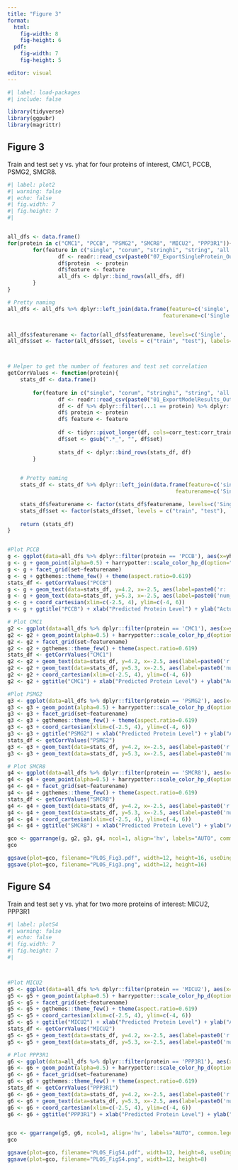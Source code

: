 ```yaml
---
title: "Figure 3"
format: 
  html:
    fig-width: 8
    fig-height: 6
  pdf:
    fig-width: 7
    fig-height: 5

editor: visual
---
```


```r
#| label: load-packages
#| include: false

library(tidyverse)
library(ggpubr)
library(magrittr)

```

## Figure 3

Train and test set y vs. yhat for four proteins of interest, CMC1, PCCB, PSMG2, SMCR8.

```r
#| label: plot2
#| warning: false
#| echo: false
#| fig.width: 7
#| fig.height: 7
#| 


all_dfs <- data.frame()
for(protein in c("CMC1", "PCCB", "PSMG2", "SMCR8", "MICU2", "PPP3R1")){
        for(feature in c("single", "corum", "stringhi", "string", 'all')){
                df <- readr::read_csv(paste0("07_ExportSingleProtein_Output/", protein, "_", feature, "_out3.csv"))
                df$protein  <- protein
                df$feature <- feature
                all_dfs <- dplyr::bind_rows(all_dfs, df)
        }
}

# Pretty naming
all_dfs <- all_dfs %>% dplyr::left_join(data.frame(feature=c('single', 'corum', 'stringhi', 'string', 'all'),
                                                 featurename=c('Single', 'CORUM', 'STRING 800', 'STRING 200', 'Transcriptome')))


all_dfs$featurename <- factor(all_dfs$featurename, levels=c('Single', 'CORUM', 'STRING 800', 'STRING 200', 'Transcriptome'))
all_dfs$set <- factor(all_dfs$set, levels = c("train", "test"), labels=c("Train set", "Test set"))



# Helper to get the number of features and test set correlation
getCorrValues <- function(protein){
    stats_df <- data.frame()
    
        for(feature in c("single", "corum", "stringhi", "string", 'all')){
                df <- readr::read_csv(paste0("01_ExportModelResults_Output/out3/01_ExportModelResults_tumor8_elastic_", feature, ".csv"))
                df <- df %>% dplyr::filter(...1 == protein) %>% dplyr::select(corr_test, corr_train, num_features, num_obs)
                df$ protein <- protein
                df$ feature <- feature
                
                df <- tidyr::pivot_longer(df, cols=corr_test:corr_train, names_to="set", values_to="corr")
                df$set <- gsub(".*_", "", df$set)
                
                stats_df <- dplyr::bind_rows(stats_df, df)
        }

    
    # Pretty naming
    stats_df <- stats_df %>% dplyr::left_join(data.frame(feature=c('single', 'corum', 'stringhi', 'string', 'all'),
                                                     featurename=c('Single', 'CORUM', 'STRING 800', 'STRING 200', 'Transcriptome')))

    stats_df$featurename <- factor(stats_df$featurename, levels=c('Single', 'CORUM', 'STRING 800', 'STRING 200', 'Transcriptome'))
    stats_df$set <- factor(stats_df$set, levels = c("train", "test"),  labels=c("Train set", "Test set"))
    
    return (stats_df)
}


#Plot PCCB
g <- ggplot(data=all_dfs %>% dplyr::filter(protein == 'PCCB'), aes(x=yhat, y=y, col=set)) 
g <- g + geom_point(alpha=0.5) + harrypotter::scale_color_hp_d(option="Ravenclaw") + stat_smooth(method='lm')
g <- g + facet_grid(set~featurename)
g <- g + ggthemes::theme_few() + theme(aspect.ratio=0.619) 
stats_df <- getCorrValues("PCCB")
g <- g + geom_text(data=stats_df, y=4.2, x=-2.5, aes(label=paste0('r: ', round(corr, 3))), hjust=0)
g <- g + geom_text(data=stats_df, y=5.3, x=-2.5, aes(label=paste0('num_features: ', round(num_features, 3))), hjust=0)
g <- g + coord_cartesian(xlim=c(-2.5, 4), ylim=c(-4, 6))
g <- g + ggtitle("PCCB") + xlab("Predicted Protein Level") + ylab("Actual Protein Level")

# Plot CMC1
g2 <- ggplot(data=all_dfs %>% dplyr::filter(protein == 'CMC1'), aes(x=yhat, y=y, col=set)) 
g2 <- g2 + geom_point(alpha=0.5) + harrypotter::scale_color_hp_d(option="Ravenclaw") + stat_smooth(method='lm')
g2 <- g2 + facet_grid(set~featurename)
g2 <- g2 + ggthemes::theme_few() + theme(aspect.ratio=0.619)
stats_df <- getCorrValues("CMC1")
g2 <- g2 + geom_text(data=stats_df, y=4.2, x=-2.5, aes(label=paste0('r: ', round(corr, 3))), hjust=0)
g2 <- g2 + geom_text(data=stats_df, y=5.3, x=-2.5, aes(label=paste0('num_features: ', round(num_features, 3))), hjust=0)
g2 <- g2 + coord_cartesian(xlim=c(-2.5, 4), ylim=c(-4, 6))
g2 <- g2 + ggtitle("CMC1") + xlab("Predicted Protein Level") + ylab("Actual Protein Level")

#Plot PSMG2
g3 <- ggplot(data=all_dfs %>% dplyr::filter(protein == 'PSMG2'), aes(x=yhat, y=y, col=set)) 
g3 <- g3 + geom_point(alpha=0.5) + harrypotter::scale_color_hp_d(option="Ravenclaw") + stat_smooth(method='lm')
g3 <- g3 + facet_grid(set~featurename)
g3 <- g3 + ggthemes::theme_few() + theme(aspect.ratio=0.619) 
g3 <- g3 + coord_cartesian(xlim=c(-2.5, 4), ylim=c(-4, 6))
g3 <- g3 + ggtitle("PSMG2") + xlab("Predicted Protein Level") + ylab("Actual Protein Level")
stats_df <- getCorrValues("PSMG2")
g3 <- g3 + geom_text(data=stats_df, y=4.2, x=-2.5, aes(label=paste0('r: ', round(corr, 3))), hjust=0)
g3 <- g3 + geom_text(data=stats_df, y=5.3, x=-2.5, aes(label=paste0('num_features: ', round(num_features, 3))), hjust=0)

# Plot SMCR8
g4 <- ggplot(data=all_dfs %>% dplyr::filter(protein == 'SMCR8'), aes(x=yhat, y=y, col=set)) 
g4 <- g4 + geom_point(alpha=0.5) + harrypotter::scale_color_hp_d(option="Ravenclaw") + stat_smooth(method='lm')
g4 <- g4 + facet_grid(set~featurename)
g4 <- g4 + ggthemes::theme_few() + theme(aspect.ratio=0.619)
stats_df <- getCorrValues("SMCR8")
g4 <- g4 + geom_text(data=stats_df, y=4.2, x=-2.5, aes(label=paste0('r: ', round(corr, 3))), hjust=0)
g4 <- g4 + geom_text(data=stats_df, y=5.3, x=-2.5, aes(label=paste0('num_features: ', round(num_features, 3))), hjust=0)
g4 <- g4 + coord_cartesian(xlim=c(-2.5, 4), ylim=c(-4, 6))
g4 <- g4 + ggtitle("SMCR8") + xlab("Predicted Protein Level") + ylab("Actual Protein Level")

gco <- ggarrange(g, g2, g3, g4, ncol=1, align='hv', labels="AUTO", common.legend=T)
gco

ggsave(plot=gco, filename="PLOS_Fig3.pdf", width=12, height=16, useDingbats=F)
ggsave(plot=gco, filename="PLOS_Fig3.png", width=12, height=16)

```
## Figure S4

Train and test set y vs. yhat for two more proteins of interest: MICU2, PPP3R1

```r
#| label: plotS4
#| warning: false
#| echo: false
#| fig.width: 7
#| fig.height: 7
#| 



#Plot MICU2
g5 <- ggplot(data=all_dfs %>% dplyr::filter(protein == 'MICU2'), aes(x=yhat, y=y, col=set)) 
g5 <- g5 + geom_point(alpha=0.5) + harrypotter::scale_color_hp_d(option="Ravenclaw") + stat_smooth(method='lm')
g5 <- g5 + facet_grid(set~featurename)
g5 <- g5 + ggthemes::theme_few() + theme(aspect.ratio=0.619) 
g5 <- g5 + coord_cartesian(xlim=c(-2.5, 4), ylim=c(-4, 6))
g5 <- g5 + ggtitle("MICU2") + xlab("Predicted Protein Level") + ylab("Actual Protein Level")
stats_df <- getCorrValues("MICU2")
g5 <- g5 + geom_text(data=stats_df, y=4.2, x=-2.5, aes(label=paste0('r: ', round(corr, 3))), hjust=0)
g5 <- g5 + geom_text(data=stats_df, y=5.3, x=-2.5, aes(label=paste0('num_features: ', round(num_features, 3))), hjust=0)

# Plot PPP3R1
g6 <- ggplot(data=all_dfs %>% dplyr::filter(protein == 'PPP3R1'), aes(x=yhat, y=y, col=set)) 
g6 <- g6 + geom_point(alpha=0.5) + harrypotter::scale_color_hp_d(option="Ravenclaw") + stat_smooth(method='lm')
g6 <- g6 + facet_grid(set~featurename)
g6 <- g6 + ggthemes::theme_few() + theme(aspect.ratio=0.619)
stats_df <- getCorrValues("PPP3R1")
g6 <- g6 + geom_text(data=stats_df, y=4.2, x=-2.5, aes(label=paste0('r: ', round(corr, 3))), hjust=0)
g6 <- g6 + geom_text(data=stats_df, y=5.3, x=-2.5, aes(label=paste0('num_features: ', round(num_features, 3))), hjust=0)
g6 <- g6 + coord_cartesian(xlim=c(-2.5, 4), ylim=c(-4, 6))
g6 <- g6 + ggtitle("PPP3R1") + xlab("Predicted Protein Level") + ylab("Actual Protein Level")


gco <- ggarrange(g5, g6, ncol=1, align='hv', labels="AUTO", common.legend=T)
gco

ggsave(plot=gco, filename="PLOS_FigS4.pdf", width=12, height=8, useDingbats=F)
ggsave(plot=gco, filename="PLOS_FigS4.png", width=12, height=8)

```


